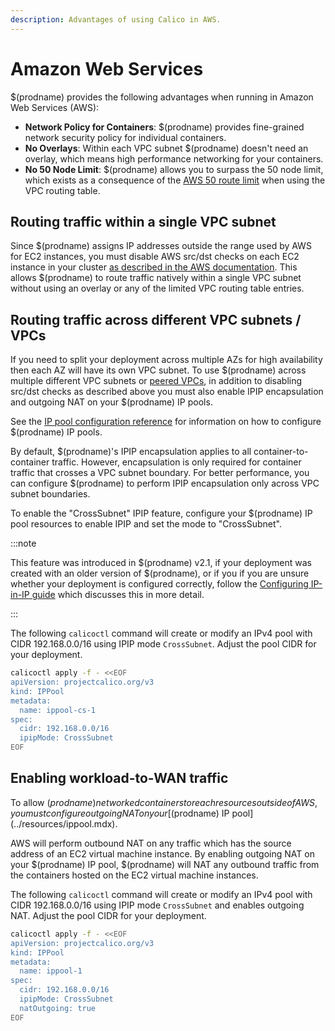 ```yaml
---
description: Advantages of using Calico in AWS.
---
```


# Amazon Web Services

$(prodname) provides the following advantages when running in Amazon Web Services (AWS):

- **Network Policy for Containers**: $(prodname) provides fine-grained network security policy for individual containers.
- **No Overlays**: Within each VPC subnet $(prodname) doesn't need an overlay, which means high performance networking for your containers.
- **No 50 Node Limit**: $(prodname) allows you to surpass the 50 node limit, which exists as a consequence of the [AWS 50 route limit](http://docs.aws.amazon.com/AmazonVPC/latest/UserGuide/VPC_Appendix_Limits.html#vpc-limits-route-tables) when using the VPC routing table.

## Routing traffic within a single VPC subnet

Since $(prodname) assigns IP addresses outside the range used by AWS for EC2 instances, you must disable AWS src/dst
checks on each EC2 instance in your cluster
[as described in the AWS documentation](http://docs.aws.amazon.com/AmazonVPC/latest/UserGuide/VPC_NAT_Instance.html#EIP_Disable_SrcDestCheck). This
allows $(prodname) to route traffic natively within a single VPC subnet without using an overlay or any of the limited VPC routing table entries.

## Routing traffic across different VPC subnets / VPCs

If you need to split your deployment across multiple AZs for high availability then each AZ will have its own VPC subnet. To
use $(prodname) across multiple different VPC subnets or [peered VPCs](http://docs.aws.amazon.com/AmazonVPC/latest/UserGuide/vpc-peering.html),
in addition to disabling src/dst checks as described above you must also enable IPIP encapsulation and outgoing NAT
on your $(prodname) IP pools.

See the [IP pool configuration reference](../resources/ippool.mdx)
for information on how to configure $(prodname) IP pools.

By default, $(prodname)'s IPIP encapsulation applies to all container-to-container traffic. However,
encapsulation is only required for container traffic that crosses a VPC subnet boundary. For better
performance, you can configure $(prodname) to perform IPIP encapsulation only across VPC subnet boundaries.

To enable the "CrossSubnet" IPIP feature, configure your $(prodname) IP pool resources
to enable IPIP and set the mode to "CrossSubnet".

:::note

This feature was introduced in $(prodname) v2.1, if your deployment was created with
an older version of $(prodname), or if you if you are unsure whether your deployment
is configured correctly, follow the [Configuring IP-in-IP guide](../../networking/configuring/vxlan-ipip.mdx)
which discusses this in more detail.

:::

The following `calicoctl` command will create or modify an IPv4 pool with
CIDR 192.168.0.0/16 using IPIP mode `CrossSubnet`. Adjust the pool CIDR for your deployment.

```bash
calicoctl apply -f - <<EOF
apiVersion: projectcalico.org/v3
kind: IPPool
metadata:
  name: ippool-cs-1
spec:
  cidr: 192.168.0.0/16
  ipipMode: CrossSubnet
EOF
```

## Enabling workload-to-WAN traffic

To allow $(prodname) networked containers to reach resources outside of AWS,
you must configure outgoing NAT on your [$(prodname) IP pool](../resources/ippool.mdx).

AWS will perform outbound NAT on any traffic which has the source address of an EC2 virtual
machine instance. By enabling outgoing NAT on your $(prodname) IP pool, $(prodname) will
NAT any outbound traffic from the containers hosted on the EC2 virtual machine instances.

The following `calicoctl` command will create or modify an IPv4 pool with
CIDR 192.168.0.0/16 using IPIP mode `CrossSubnet` and enables outgoing NAT.
Adjust the pool CIDR for your deployment.

```bash
calicoctl apply -f - <<EOF
apiVersion: projectcalico.org/v3
kind: IPPool
metadata:
  name: ippool-1
spec:
  cidr: 192.168.0.0/16
  ipipMode: CrossSubnet
  natOutgoing: true
EOF
```
